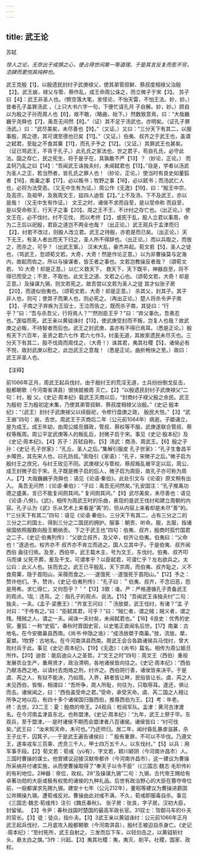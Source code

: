```yaml
---
---
---
```

title: 武王论
---



苏轼

*惊人之论，无奈出于戒惧之心，便占得世间第一等道理。于是其言反复而愈不穷，恣肆而更悦其纯粹也。*

武王克殷【1】，以殷遗民封纣子武庚禄父，使其弟管叔鲜、蔡叔度相禄父治殷【2】。武王崩，禄父与管、蔡作乱，成王命周公诛之，而立微子于宋【3】。
苏子曰【4】：武王非圣人也。（劈空落大笔，发怪论，不怡天雷，不怕王法。妙，妙。）昔者孔子盖罪汤武
，（上只大书六字一句，下便忙请孔月
子自解。妙，妙。）顾自以为殷之子孙而周人也【6】，故不敢，（略曲，始下。）然数致意焉，曰：“大哉巍巍乎尧舜也【7】，禹吾无间然【8】。”（证）其不足于汤武也，亦明矣。（证孔子罪汤武。）曰：“武尽美矣，未尽善也【9】。”（又证。）又曰：“三分天下有其二，以服事殷，周之德，其可谓至德也已矣【11】。”（又证。）伯夷、叔齐之于武王也，盖谓之弑君，至耻之不食其粟【11】，而孔子予之【12】。（又证。）其罪武王也甚矣。（证已骂武王，不背于孔子。）此孔氏之家法也，世之君子，苟自孔氏，必守此法。国之存亡，民之死生，将于是乎在，其孰敢不严【13】？（妙论，正论。）
而孟轲乃乱之曰【14】：“吾闻武王诛独夫纣，未闻弑君也【13】。”自是，学者以汤武为圣人之正，若当然者，皆孔氏之罪人也！（妙论，正论。）使当时有良史如董狐者【16】，南巢之事【17】，必以叛书；牧野之事【18】，必以弑书；而汤武仁人也，必将为法受恶。（又无中生有为证。）周公作《无逸》【19】，曰：“殷王中宗，及高宗，及祖甲，及我周文王，兹四人迪哲【2】。”上不及汤，下不及武王，亦以是哉！（又无中生有作证。）
文王之时，诸侯不求而自至，是以受命称
而自至，是以受命称王，行天子之事【20】。周之王不王，不计纣之存亡也。（出正论。）使文王在，必不伐纣。纣不见伐，
而以考终【2】，或死于乱，股人立君以事周，命为二王后以祀殷，君臣之道岂不两全也哉？（出正论。）武王观兵于孟津而归【2】，纣若不改过，则殷人改立君。武王之待殷，亦若是而已矣。（出正论。）天下无王，有圣人者出而天下归之，圣人所不得辞也。（出正论。）而以兵取之，而放之，而杀之，可乎？（出武王案。）
汉末大乱，豪杰并起。荀文若【5】，圣人之徒也，（骂武王，忽颂荀文若。大奇，大奇！然是作论正意。）以为非曹操莫与定海内，故起而佐之。所以与操谋者，皆王者之事也。文若岂教操反者哉？（頌荀文若，
10
大奇！却是正意。）以仁义救天下，
救天下，天下既平，神器自至，将不得已而受之；不至，不取也。此文王之道、文若之心也。（颂荀文若，大奇！却是正意。）及操谋九锡，则文若死之。故吾尝以文若为圣人之徒
其才似张子房【20】，而道似伯夷也。（颂荀文若，大奇！却是正意。）
杀其父，封其子。其子非人也，则可；使其子而果人也，则必死之。（再出正论。）楚人将杀令尹子南【3】，子南之子弃疾为王驭士，王泣而告之，既而杀子南，其徒曰：“行乎？”曰：“吾与杀吾父，行将焉人？”“然则臣王乎？”曰：“弃父事仇，吾弗忍也。”遂缢而死。武王亲以黄钺诛纣【13】，使武庚受封而不叛，岂复人也哉？故武庚之必叛，不待智者而后也。武王之封武庚，盖亦有不得已焉耳。（悉是正论。）殷有天下六百年，圣贤之君六七作
君六七作3，纣虽无道，其故家遗民未尽灭也。三分天下有其二，股不伐周而周伐之，（大奇！）诛其君，夷其社稷【5】，诸侯必有不悦，故封武庚以慰之，此岂武王之意哉！（悉是正论。曲折畅快之至。）故曰：武王非圣人也。

【注释】

前1066年正月，周武王起兵伐纣。由于殷纣王的荒淫无道，士兵纷纷倒戈反击，殷都朝歌（今河南省淇县）很快就被周
灭亡。【2】“以殷遗民封纣子武庚禄父”二句：纣，殷
父。《史记·周本纪》载武王灭商以后，“封商纣子禄父殷之余民。武王为殷初
王为殷初定未集，乃使其弟管叔鲜、蔡叔度相禄父治殷。”《史记·殷本纪》：“（武王）封纣子武庚禄父以续殷祀，令修行盘庚之政，
殷民大悦。”【3】“武王崩”四句：崩，去世。周武王于灭商后二年（公元前1064年）病逝。子姬诵立，是为成王。成王年幼，由周公姬旦摄政，管叔、蔡权等不服，武庚遂联合管叔、蔡权等叛周。周公平定武庚等人的叛乱后，封微子启于宋。事见《史记·股本纪》及《史记·周本纪》。【4】苏子：苏轼自称。【5】汤武：商汤、周武王。【6】殷之子孙：《史记·孔子世家》：“孔丘，圣人之后。”集解引服皮
孔子世家》：“孔子生鲁昌平乡陬邑，其先宋人也，曰孔防叔。”索隐引《家语》：“孔子，宋微子之后。”微子启为殷纣王之庶兄，与纣王玫见不同。武庚禄父与管权、蔡叔叛乱被平定以后，周公、成王封微子启于宋。孔子既是微子启的后人，微子启为周臣，故孔子亦可称为周人。【7】大哉巍巍乎尧舜也：语见《论语·秦伯》。此处引文与《论语》原文稍有出入。
禹吾无问然：《论语·秦伯》：“子曰：禹吾无间然矣。”孔安国注：“孔子推禹功德之盛美，言已不能复间厕其间。”
复间厕其间。”【9】武尽美矣，未尽善也：语见《论语·八佾》。《武》，相传为周武王时的乐曲，表现的是武王伐纣和建立周朝的内容。孔子认为《武》乐从艺术上来看是“美”的，但从内容上来看却是未尽“善”的。1“三分天下有其二”四句：语见《论语·秦伯》。三分天下有其二，占有三分之二的
三分之二的国土、得到三分之二国民的拥护。服事：朝贡、听命。服，五服，指诸侯国依照服数向殷王朝纳贡。
下之于武王也”四句：伯夷、叔齐，殷商时孤竹国君之二子。《史记·伯夷列传》：“父欲立叔齐，及父卒，权齐让伯夷。伯夷曰：“父命也！”遂逃也。权齐亦不
叔齐亦不肯立而逃之。国人立其中子。于是伯夷、叔齐闻西伯
盍往归焉。及至，西伯卒，武王载木主，号为文王，东伐纣。伯夷、叔齐叩马而谏
父死不葬，爰及干戈，可谓孝乎？以臣弑君，可谓仁乎？左右欲兵之。太
公曰：此义人也。扶而去之。武王已平殷乱，天下宗周，而伯夷、叔齐耻之，义不食周粟，隐于首阳山，采薇而食之。······遂饿死
·.··遂饿死于首阳山。”【12】予之：赞许他们。予，赞许。《史记·伯夷列传》：“孔子曰：＂伯夷、叔齐，不念旧恶，怨是用希。求仁得仁，又何怨乎？＇”【13】3敦：谁。严：严格遵循孔子责备武王的观点。1乱：违背。之：指孔子的观点、说法。【15】“吾闻武王诛独夫纣”二句：独夫，一夫。《孟子·梁惠王》：“齐宣王问曰：＂汤放桀，武王伐纣，有诸？”孟
子对曰：“于传有之。”曰：“臣弑其君，可乎？”曰：“贼仁者，谓之贼；贼义者，谓之残。残贼之人，谓之一夫。闻诛一夫纣矣，未闻弑君也。”【16】6良史：优秀的史官。董狐：一称“史狐”，春秋时晋国史官，以史笔正直闻名后世。【17】南巢：古地名。在今安徽巢县西南。《尚书·仲虺之诰》：“成汤放桀于南巢。”放，流放。桀，夏桀。1牧野：古地名。在今河南淇县西南。周武王会合各路诸侯兵马伐纣，曾大败纣兵于此。事见《史记·周本纪》。【19】《无逸》：《尚书》篇名。相传为周公姫旦所作。【20】迪哲：能启迪众人之圣哲。2“文王之时”四句：周文王（西伯）重视发展农业生产，重用贤才，政治清明，各地诸侯皆向往之。《史记·周本纪》：“西伯乃献洛西之地，以请纣去炮烙之刑，纣许之。西伯阴行善，诸侯皆来决平。于是虞、芮之人，有狱不能决，乃如周。入界，耕者皆让畔，民俗皆让长。虞、芮之人未见西伯，皆惭，相谓曰：“吾所争，周人所耻，何往为，只取辱耳。遂还，俱让而去。诸侯闻之，曰：“西伯盖受命之君。”受命，承受天命。虞、芮二国之人相让所争之地以后，有四十多个诸侯国归服西伯，推尊西伯为王。【2】考：年老。终：去世。23二王：夏：殷商的帝王。24观兵：检阅军队。孟津：黄河古津渡名。在今河南孟津县东北。也称盟津。《史记·周本纪》：“九年，武王上祭于毕。东观兵，至于盟津。·····是时诸侯不期而会盟津者八百诸侯。诸侯皆曰：“纣可伐矣。”武王曰：“汝未知天命，未可也。”乃还师归。居二年，闻纣昏乱暴虐滋甚，杀王子比干，囚箕子。·····于是武王遍告诸侯曰：＂殷有重罪，不可以不毕伐。乃遵文王，遂率戎车三百乘、虎贲三千人，甲士四万五千人，以东伐纣。”【5】以兵：用军事手段。【2】荀文若：荀彧（yù有），字文若，颖川颖阴（今河南许昌市）人。三国时曹操的谋士。他曾建议迎接汉献帝都许（今河南许昌市），这一建议为曹操所采纳并付诸实施，从而使曹操取得了“奉天子以令不臣”（《三国志·魏志·毛玠传》）的有利地位。2神器：帝位，玫权。28“及操谋九锡”二句：九锡，古代帝王赐给有卓著功勋的大臣或极有权势的诸侯的九种礼品。后世有政治野心的大臣在篡夺帝位前，一般都谋求先赐九锡。建安十七年（公元212年），董昭等建议为曹操进爵国公并赐操九锡。遭荀彧反对。曹操由此对彧不满，不久，荀彧即服毒自杀。事见《三国志·魏志·荀彧传》注引《魏氏春秋》。
张子房：张良，字子房。汉初大臣，封留侯。
【3】令尹：春秋战国时楚国的最高军政长官。31驭士：驾御马车的仆夫的官长。【3】徒：徒众，指仆夫。【3】3武王亲以黄钺诛纣：公元前1066年正月武王起兵伐纣，二月底攻入殷都朝歌（今河南淇县），殷纣王被迫自杀身亡。《史记·周本纪》：“至纣死所，武王自射之，三发而后下车，以轻剑击之，以黄钺斩纣头，悬太白之旗。”3作：兴起。【3】夷其社稷：夷，夷灭、削平。社稷，国家、政权。
